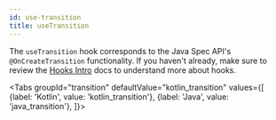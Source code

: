 ```yaml
---
id: use-transition
title: useTransition
---
```



The `useTransition` hook corresponds to the Java Spec API's `@OnCreateTransition` functionality. If you haven't already, make sure to review the [Hooks Intro](/mainconcepts/hooks-intro.mdx) docs to understand more about hooks.


<Tabs
  groupId="transition"
  defaultValue="kotlin_transition"
  values={[
    {label: 'Kotlin', value: 'kotlin_transition'},
    {label: 'Java', value: 'java_transition'},
  ]}>
  <TabItem value="kotlin_transition">

```kotlin file=sample/src/main/java/com/facebook/samples/litho/kotlin/documentation/TransitionComponent.kt start=start_example end=end_example
```

  </TabItem>
  <TabItem value="java_transition">

```java file=sample/src/main/java/com/facebook/samples/litho/java/onboarding/AlphaTransitionComponentSpec.java start=start_example end=end_example
```
  </TabItem>

</Tabs>
